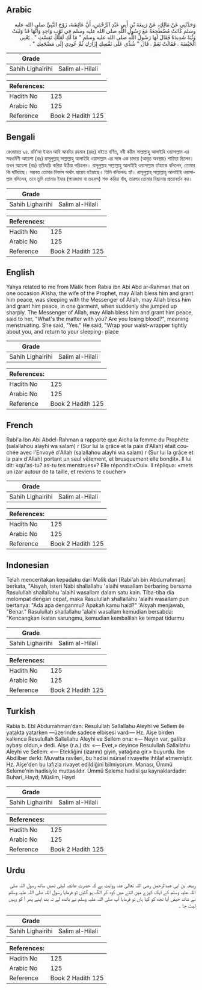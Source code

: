 ## Arabic


<div dir="rtl" lang="ar" style={{fontSize:'larger',backgroundColor:'#f8f9fa',padding:20}}>
وَحَدَّثَنِي عَنْ مَالِكٍ، عَنْ رَبِيعَةَ بْنِ أَبِي عَبْدِ الرَّحْمَنِ، أَنَّ عَائِشَةَ، زَوْجَ النَّبِيِّ صلى الله عليه وسلم كَانَتْ مُضْطَجِعَةً مَعَ رَسُولِ اللَّهِ صلى الله عليه وسلم فِي ثَوْبٍ وَاحِدٍ وَأَنَّهَا قَدْ وَثَبَتْ وَثْبَةً شَدِيدَةً فَقَالَ لَهَا رَسُولُ اللَّهِ صلى الله عليه وسلم ‏"‏ مَا لَكِ لَعَلَّكِ نَفِسْتِ ‏"‏ ‏.‏ يَعْنِي الْحَيْضَةَ ‏.‏ فَقَالَتْ نَعَمْ ‏.‏ قَالَ ‏"‏ شُدِّي عَلَى نَفْسِكِ إِزَارَكِ ثُمَّ عُودِي إِلَى مَضْجَعِكِ ‏"‏ ‏.‏
</div>
<div style={{backgroundColor:'#f8f9fa',padding:20, marginBottom: 10}}><table> <thead> <tr> <th>Grade</th> <th></th> </tr> </thead> <tbody> <tr><td>Sahih Lighairihi</td><td>Salim al-Hilali</td></tr></tbody></table><table> <thead> <tr> <th>References:</th> <th></th> </tr> </thead> <tbody><tr><td>Hadith No</td><td>125</td></tr><tr><td>Arabic No</td><td>125</td></tr><tr><td>Reference</td><td>Book 2 Hadith 125</td></tr></tbody></table></div>

## Bengali


<div dir="ltr" lang="bn" style={{fontSize:'larger',backgroundColor:'#f8f9fa',padding:20}}>
রেওয়ায়ত ৯৪. রবি’আ ইবনে আবি আবদির রহমান (রহঃ) হইতে বর্ণিত, নবী করীম সাল্লাল্লাহু আলাইহি ওয়াসাল্লাম এর সহধর্মিণী আয়েশা (রাঃ) রাসূলুল্লাহ্ সাল্লাল্লাহু আলাইহি ওয়াসাল্লাম এর সঙ্গে এক চাদরে (আবৃত অবস্থায়) শায়িতা ছিলেন। তখন আয়েশা (রাঃ) তড়িঘড়ি করিয়া উঠিয়া পড়িলেন। রাসূলুল্লাহ সাল্লাল্লাহু আলাইহি ওয়াসাল্লাম তাঁহাকে বলিলেন, তোমার কি ঘটিয়াছে। সম্ভবত তোমার নিফাস অর্থাৎ হায়েয হইয়াছে। তিনি বলিলেনঃ হ্যাঁ। রাসূলুল্লাহ্ সাল্লাল্লাহু আলাইহি ওয়াসাল্লাম বলিলেন, তবে তুমি তোমার ইযার (পায়জামা বা তহবন্দ) শক্ত করিয়া বাঁধ, তারপর তোমার বিছানায় প্রত্যাবর্তন কর।
</div>
<div style={{backgroundColor:'#f8f9fa',padding:20, marginBottom: 10}}><table> <thead> <tr> <th>Grade</th> <th></th> </tr> </thead> <tbody> <tr><td>Sahih Lighairihi</td><td>Salim al-Hilali</td></tr></tbody></table><table> <thead> <tr> <th>References:</th> <th></th> </tr> </thead> <tbody><tr><td>Hadith No</td><td>125</td></tr><tr><td>Arabic No</td><td>125</td></tr><tr><td>Reference</td><td>Book 2 Hadith 125</td></tr></tbody></table></div>

## English


<div dir="ltr" lang="en" style={{fontSize:'larger',backgroundColor:'#f8f9fa',padding:20}}>
Yahya related to me from Malik from Rabia ibn Abi Abd ar-Rahman that on one occasion A'isha, the wife of the Prophet, may Allah bless him and grant him peace, was sleeping with the Messenger of Allah, may Allah bless him and grant him peace, in one garment, when suddenly she jumped up sharply. The Messenger of Allah, may Allah bless him and grant him peace, said to her, "What's the matter with you? Are you losing blood?", meaning menstruating. She said, "Yes." He said, "Wrap your waist-wrapper tightly about you, and return to your sleeping- place
</div>
<div style={{backgroundColor:'#f8f9fa',padding:20, marginBottom: 10}}><table> <thead> <tr> <th>Grade</th> <th></th> </tr> </thead> <tbody> <tr><td>Sahih Lighairihi</td><td>Salim al-Hilali</td></tr></tbody></table><table> <thead> <tr> <th>References:</th> <th></th> </tr> </thead> <tbody><tr><td>Hadith No</td><td>125</td></tr><tr><td>Arabic No</td><td>125</td></tr><tr><td>Reference</td><td>Book 2 Hadith 125</td></tr></tbody></table></div>

## French


<div dir="ltr" lang="fr" style={{fontSize:'larger',backgroundColor:'#f8f9fa',padding:20}}>
Rabi'a Ibn Abi Abdel-Rahman a rapporté que Aicha la femme du Prophète (salallahou alayhi wa salam) r (Sur lui la grâce et la paix d'Allah) était couchée avec l'Envoyé d'Allah (salallahou alayhi wa salam) r (Sur lui la grâce et la paix d'Allah) portant un seul vêtement, et brusquement elle bondit». Il lui dit: «qu'as-tu? as-tu tes menstrues»? Elle répondit:«Oui». Il répliqua: «mets un izar autour de ta taille, et reviens te coucher»
</div>
<div style={{backgroundColor:'#f8f9fa',padding:20, marginBottom: 10}}><table> <thead> <tr> <th>Grade</th> <th></th> </tr> </thead> <tbody> <tr><td>Sahih Lighairihi</td><td>Salim al-Hilali</td></tr></tbody></table><table> <thead> <tr> <th>References:</th> <th></th> </tr> </thead> <tbody><tr><td>Hadith No</td><td>125</td></tr><tr><td>Arabic No</td><td>125</td></tr><tr><td>Reference</td><td>Book 2 Hadith 125</td></tr></tbody></table></div>

## Indonesian


<div dir="ltr" lang="id" style={{fontSize:'larger',backgroundColor:'#f8f9fa',padding:20}}>
Telah menceritakan kepadaku dari Malik dari [Rabi'ah bin Abdurrahman] berkata, "Aisyah, isteri Nabi shallallahu 'alaihi wasallam berbaring bersama Rasulullah shallallahu 'alaihi wasallam dalam satu kain. Tiba-tiba dia melompat dengan cepat, maka Rasulullah shallallahu 'alaihi wasallam pun bertanya: "Ada apa denganmu? Apakah kamu haid?" 'Aisyah menjawab, "Benar." Rasulullah shallallahu 'alaihi wasallam kemudian bersabda: "Kencangkan ikatan sarungmu, kemudian kembalilah ke tempat tidurmu
</div>
<div style={{backgroundColor:'#f8f9fa',padding:20, marginBottom: 10}}><table> <thead> <tr> <th>Grade</th> <th></th> </tr> </thead> <tbody> <tr><td>Sahih Lighairihi</td><td>Salim al-Hilali</td></tr></tbody></table><table> <thead> <tr> <th>References:</th> <th></th> </tr> </thead> <tbody><tr><td>Hadith No</td><td>125</td></tr><tr><td>Arabic No</td><td>125</td></tr><tr><td>Reference</td><td>Book 2 Hadith 125</td></tr></tbody></table></div>

## Turkish


<div dir="ltr" lang="tr" style={{fontSize:'larger',backgroundColor:'#f8f9fa',padding:20}}>
Rabia b. Ebî Abdurrahman'dan: Resulullah Sallallahu Aleyhi ve Sellem ile yatakta yatarken —üzerinde sadece elbisesi vardı— Hz. Aişe birden kalkınca Resulullah Sallallahu Aleyhi ve Sellem ona: «— Neyin var, galiba aybaşı oldun,» dedi. Aişe (r.a.) da: «— Evet,» deyince Resulullah Sallallahu Aleyhi ve Sellem: «— Etekliğini (izarını) giyin, yatağına gir.» buyurdu. îbn Abdilber derki: Muvatta ravileri, bu hadisi nıürsel rivayette ihtilaf etmemiştir. Hz. Aişe'den bu lafızla rivayet edildiğini bilmiyorum. Manası, Ümmü Seleme'nin hadisiyle muttasıldır. Ümmü Seleme hadisi şu kaynaklardadır: Buhari, Hayd; Müslim, Hayd
</div>
<div style={{backgroundColor:'#f8f9fa',padding:20, marginBottom: 10}}><table> <thead> <tr> <th>Grade</th> <th></th> </tr> </thead> <tbody> <tr><td>Sahih Lighairihi</td><td>Salim al-Hilali</td></tr></tbody></table><table> <thead> <tr> <th>References:</th> <th></th> </tr> </thead> <tbody><tr><td>Hadith No</td><td>125</td></tr><tr><td>Arabic No</td><td>125</td></tr><tr><td>Reference</td><td>Book 2 Hadith 125</td></tr></tbody></table></div>

## Urdu


<div dir="rtl" lang="ur" style={{fontSize:'larger',backgroundColor:'#f8f9fa',padding:20}}>
ربیعہ بن ابی عبدالرحمن رضی اللہ تعالیٰ عنہ روایت ہے کہ حضرت عائشہ لیٹی تھیں ساتھ رسول اللہ صلی اللہ علیہ وسلم کے ایک کپڑے میں اتنے میں کود کر الگ ہو گئیں تو فرمایا رسول اللہ صلی اللہ علیہ وسلم نے شائد حیض آیا تجھ کو کہا ہاں تو فرمایا آپ صلی اللہ علیہ وسلم نے باندھ لے تہ بند اپنے پھر آ کو وہیں لیٹ جا ۔
</div>
<div style={{backgroundColor:'#f8f9fa',padding:20, marginBottom: 10}}><table> <thead> <tr> <th>Grade</th> <th></th> </tr> </thead> <tbody> <tr><td>Sahih Lighairihi</td><td>Salim al-Hilali</td></tr></tbody></table><table> <thead> <tr> <th>References:</th> <th></th> </tr> </thead> <tbody><tr><td>Hadith No</td><td>125</td></tr><tr><td>Arabic No</td><td>125</td></tr><tr><td>Reference</td><td>Book 2 Hadith 125</td></tr></tbody></table></div>